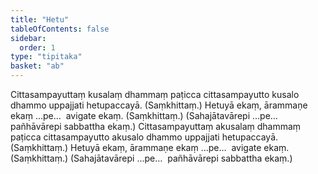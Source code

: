```yaml
---
title: "Hetu"
tableOfContents: false
sidebar:
  order: 1
type: "tipitaka"
basket: "ab"
---
```



<DynamicBreadcrumb />

<Division number="29">

<Paragraph number="2073">
Cittasampayuttaṃ kusalaṃ dhammaṃ paṭicca cittasampayutto kusalo dhammo uppajjati hetupaccayā. (Saṃkhittaṃ.)
</Paragraph>

</Division>
<Division number="30">

<Paragraph number="2074">
Hetuyā ekaṃ, ārammaṇe ekaṃ …pe…  avigate ekaṃ. (Saṃkhittaṃ.)
</Paragraph>

<Paragraph number="2075">
(Sahajātavārepi …pe…  pañhāvārepi sabbattha ekaṃ.)
</Paragraph>

</Division>
<Division number="31">

<Paragraph number="2076">
Cittasampayuttaṃ akusalaṃ dhammaṃ paṭicca cittasampayutto akusalo dhammo uppajjati hetupaccayā. (Saṃkhittaṃ.)
</Paragraph>

</Division>
<Division number="32">

<Paragraph number="2077">
Hetuyā ekaṃ, ārammaṇe ekaṃ …pe…  avigate ekaṃ. (Saṃkhittaṃ.) (Sahajātavārepi …pe…  pañhāvārepi sabbattha ekaṃ.)
</Paragraph>
</Division>